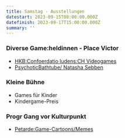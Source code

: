 ```yaml
---
title: Samstag - Ausstellungen
datestart: 2023-09-15T08:00:00.000Z
datefinish: 2023-09-17T15:00:00.000Z
summary: ''
---
```


### Diverse Game\:heldinnen - Place Victor

* [HKB\:Confoerdatio ludens\:CH Videogames](https://chludens.hypotheses.org/)
* [PsychoticBathtube/ Natasha Sebben](https://www.natsha.ch/psychotic-bathtub)&#x9;

### Kleine Bühne

* Games für Kinder
* Kindergame-Preis&#x9;

### Progr Gang vor     Kulturpunkt

* [Petarde\:Game-Cartoons/Memes](https://petarde.ch/)&#x9;
